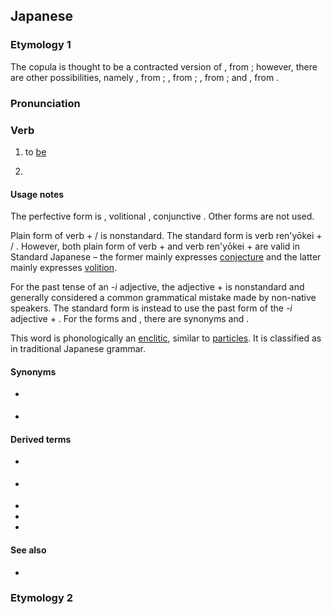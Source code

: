 ==Japanese==

===Etymology 1===
The copula {{m|ja|です|tr=desu}} is thought to be a contracted version of {{m|ja|である|であります|tr=de arimasu}}, from {{compound|ja|だ|alt1=で|tr1=de|ある|alt2=あります|tr2=arimasu|nocat=1}}; however, there are other possibilities, namely {{m|ja|でござる|でございます|tr=de gozaimasu}}, from {{compound|ja|だ|alt1=で|tr1=de|ござる|alt2=ございます|tr2=gozaimasu|nocat=1}}; {{m|ja|でする|tr=de suru}}, from {{compound|ja|だ|alt1=で|tr1=de|する|tr2=suru|nocat=1}}; {{m|ja|でおわす|tr=de owasu}}, from {{compound|ja|だ|alt1=で|tr1=de|おわす|tr2=owasu|nocat=1}}; and {{m|ja|でそうろう|tr=de sourou}}, from {{compound|ja|だ|alt1=で|tr1=de|そうろう|tr2=sourou|nocat=1}}.

===Pronunciation===
{{ja-pron|acc=1|dev=2}}

===Verb===
{{ja-verb form}}

# {{n-g|Polite form of {{ja-r|だ}}, after uninflecting parts of speech:}} to [[be]]
#: {{ja-usex|これは私のパソコン'''です'''。|これ は わたし の パソコン '''です'''。|This '''is''' my PC.}}
#: {{ja-usex|昨日はいい天気'''でした'''。|きのう は い.い てんき '''でした'''。|It '''was''' good weather yesterday.}}
#: {{ja-usex|このパスポートはあなたの'''です'''か。|この パスポート は あなた の '''です''' か。|'''Is''' this passport yours?}}
# {{n-g|After the plain past or nonpast form of ''-i'' adjectives (or nonstandardly verbs), to form the polite ending.}}
#: {{ja-usex|とても美しい'''です'''。|とても うつくし.い '''です'''。|It '''is''' very beautiful.}}
#: {{ja-usex|とてもおいしかった'''です'''。|とても おいしかった '''です'''。|It '''was''' very delicious.}}
#: {{ja-usex|私も行きたい'''です'''。|わたし も いきたい '''です'''。|I want to go too.}}

====Usage notes====
The perfective form is {{ja-r|でした}}, volitional {{ja-r|でしょう}}, conjunctive {{ja-r|でして}}. Other forms are not used.

Plain form of verb + {{ja-r|です}} / {{ja-r|でした}} is nonstandard. The standard form is verb ren'yōkei + {{ja-r|-ます}} / {{ja-r|-ました}}. However, both plain form of verb + {{ja-r|でしょう}} and verb ren'yōkei + {{ja-r|-ましょう}} are valid in Standard Japanese – the former mainly expresses [[conjecture]] and the latter mainly expresses [[volition]].

For the past tense of an ''-i'' adjective, the adjective + {{ja-r|でした}} is nonstandard and generally considered a common grammatical mistake made by non-native speakers. The standard form is instead to use the past form of the ''-i'' adjective + {{ja-r|です}}. For the forms {{ja-r|[[ない]] [[です]]}} and {{ja-r|[[なかった]] [[です]]}}, there are synonyms {{ja-r|ありません}} and {{ja-r|[[ありません]] [[でした]]}}.

This word is phonologically an [[enclitic]], similar to [[particle]]s. It is classified as {{m|ja|助動詞|tr=jodōshi||auxiliary verb}} in traditional Japanese grammar.

====Synonyms====
* {{ja-r|どす|ドス}} {{q|traditional for Kyoto}}
* {{ja-r|だす}} {{q|traditional for Osaka}}

====Derived terms====
* {{qualifier|informal}} {{ja-r|っす}}
* {{qualifier|Etymology 2,verb}} {{ja-r|だ}}
* {{ja-r|です体|です たい}}
* {{ja-r|ですます体|です-ます たい}}
* {{ja-r|ですます調|です-ます ちょう}}

====See also====
* {{ja-r|ます}}

{{Japanese basic inflections}}

===Etymology 2===
{{ja-see|で候}}